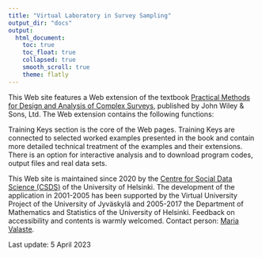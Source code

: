 ```yaml
---
title: "Virtual Laboratory in Survey Sampling"
output_dir: "docs"
output: 
  html_document:
    toc: true
    toc_float: true
    collapsed: true
    smooth_scroll: true
    theme: flatly
---
```



This Web site features a Web extension of the textbook [Practical Methods for Design and Analysis of Complex Surveys](https://www.wiley.com/en-us/Practical+Methods+for+Design+and+Analysis+of+Complex+Surveys%2C+2nd+Edition-p-9780470847695), published by John Wiley & Sons, Ltd. The Web extension contains the following functions:

Training Keys section is the core of the Web pages. Training Keys are connected to selected worked examples presented in the book and contain more detailed technical treatment of the examples and their extensions. There is an option for interactive analysis and to download program codes, output files and real data sets.

This Web site is maintained since 2020 by the [Centre for Social Data Science (CSDS)](https://www.helsinki.fi/en/networks/centre-social-data-science) of the University of Helsinki. The development of the application in 2001-2005 has been supported by the Virtual University Project of the University of Jyväskylä and 2005-2017 the Department of Mathematics and Statistics of the University of Helsinki. Feedback on accessibility and contents is warmly welcomed. Contact person: [Maria Valaste](https://www.helsinki.fi/en/people/people-finder/maria-valaste-9077557).

Last update: 5 April 2023
